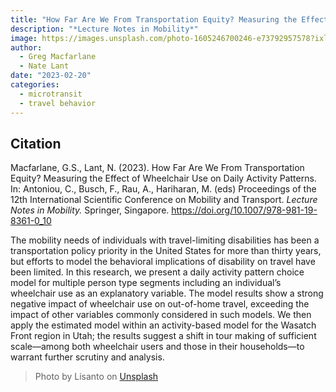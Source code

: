 ```yaml
---
title: "How Far Are We From Transportation Equity? Measuring the Effect of Wheelchair Use on Daily Activity Patterns"
description: "*Lecture Notes in Mobility*"
image: https://images.unsplash.com/photo-1605246700246-e73792957578?ixlib=rb-4.0.3&ixid=M3wxMjA3fDB8MHxwaG90by1wYWdlfHx8fGVufDB8fHx8fA%3D%3D&auto=format&fit=crop&w=1287&q=80
author: 
  - Greg Macfarlane
  - Nate Lant 
date: "2023-02-20"
categories:
  - microtransit
  - travel behavior
---
```


::: {.callout-note appearance="simple"}

## Citation

Macfarlane, G.S., Lant, N. (2023). How Far Are We From Transportation Equity? Measuring the Effect of Wheelchair Use on Daily Activity Patterns. In: Antoniou, C., Busch, F., Rau, A., Hariharan, M. (eds) Proceedings of the 12th International Scientific Conference on Mobility and Transport. *Lecture Notes in Mobility.* Springer, Singapore. <https://doi.org/10.1007/978-981-19-8361-0_10>

:::

The mobility needs of individuals with travel-limiting disabilities has been a transportation policy priority in the United States for more than thirty years, but efforts to model the behavioral implications of disability on travel have been limited. In this research, we present a daily activity pattern choice model for multiple person type segments including an individual’s wheelchair use as an explanatory variable. The model results show a strong negative impact of wheelchair use on out-of-home travel, exceeding the impact of other variables commonly considered in such models. We then apply the estimated model within an activity-based model for the Wasatch Front region in Utah; the results suggest a shift in tour making of sufficient scale—among both wheelchair users and those in their households—to warrant further scrutiny and analysis.

> Photo by Lisanto on [Unsplash](https://unsplash.com/photos/8ISzaVX0Djs)